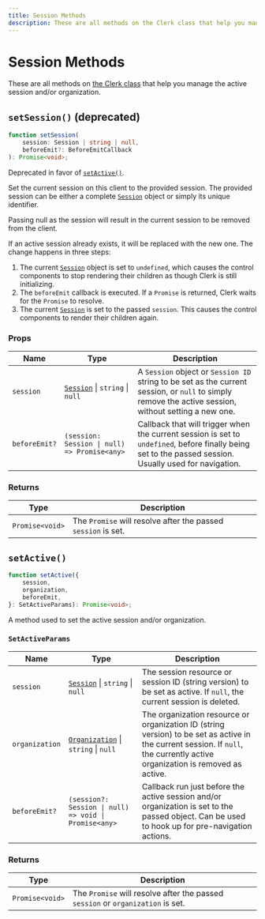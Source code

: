 ```yaml
---
title: Session Methods
description: These are all methods on the Clerk class that help you manage the active session and/or organization.
---
```


# Session Methods

These are all methods on [the Clerk class](/docs/references/javascript/clerk/clerk) that help you manage the active session and/or organization.

## `setSession()` (deprecated)

```typescript
function setSession(
    session: Session | string | null,
    beforeEmit?: BeforeEmitCallback
): Promise<void>;
```

Deprecated in favor of [`setActive()`](#set-active).

Set the current session on this client to the provided session. The provided session can be either a complete [`Session`][session-ref] object or simply its unique identifier.

Passing null as the session will result in the current session to be removed from the client.

If an active session already exists, it will be replaced with the new one. The change happens in three steps:

1. The current [`Session`][session-ref] object is set to `undefined`, which causes the control components to stop rendering their children as though Clerk is still initializing.
2. The `beforeEmit` callback is executed. If a `Promise` is returned, Clerk waits for the `Promise` to resolve.
3. The current [`Session`][session-ref] is set to the passed `session`. This causes the control components to render their children again.

### Props


| Name | Type | Description |
| --- | --- | --- |
| `session` | [`Session`][session-ref] \| `string` \| `null` | A `Session` object or `Session ID` string to be set as the current session, or `null` to simply remove the active session, without setting a new one. |
| `beforeEmit?` | `(session: Session \| null) => Promise<any>` | Callback that will trigger when the current session is set to `undefined`, before finally being set to the passed session. Usually used for navigation. |

### Returns

| Type | Description |
| --- | --- |
| `Promise<void>` | The `Promise` will resolve after the passed `session` is set. |

## `setActive()`

```typescript
function setActive({
    session,
    organization,
    beforeEmit,
}: SetActiveParams): Promise<void>;
```

A method used to set the active session and/or organization.

### `SetActiveParams`

| Name | Type | Description |
| --- | --- | --- |
| `session` | [`Session`][session-ref] \| `string` \| `null` | The session resource or session ID (string version) to be set as active. If `null`, the current session is deleted. |
| `organization` | [`Organization`](/docs/references/javascript/organization/organization) \| `string` \| `null` | The organization resource or organization ID (string version) to be set as active in the current session. If `null`, the currently active organization is removed as active. |
| `beforeEmit?` | `(session?: Session \| null) => void \| Promise<any>` | Callback run just before the active session and/or organization is set to the passed object. Can be used to hook up for pre-navigation actions. |

### Returns

| Type | Description |
| --- | --- |
| `Promise<void>` | The `Promise` will resolve after the passed `session` or `organization` is set. |

[session-ref]: /docs/references/javascript/session